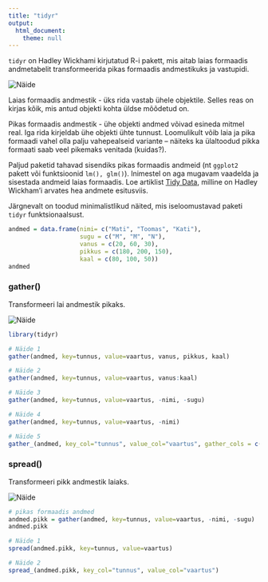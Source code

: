 ```yaml
---
title: "tidyr"
output: 
  html_document:
    theme: null
---
```


`tidyr` on Hadley Wickhami kirjutatud R-i pakett, mis aitab laias formaadis andmetabelit transformeerida pikas formaadis andmestikuks ja vastupidi.

![](lai_ja_pikk.png "Näide")

Laias formaadis andmestik - üks rida vastab ühele objektile. Selles reas on kirjas kõik, mis antud objekti kohta üldse mõõdetud on.

Pikas formaadis andmestik - ühe objekti andmed võivad esineda mitmel real. Iga rida kirjeldab ühe objekti ühte tunnust. Loomulikult võib laia ja pika formaadi vahel olla palju vahepealseid variante -- näiteks ka ülaltoodud pikka formaati saab veel pikemaks venitada (kuidas?).

Paljud paketid tahavad sisendiks pikas formaadis andmeid (nt `ggplot2` pakett või funktsioonid `lm(), glm()`). Inimestel on aga mugavam vaadelda ja sisestada andmeid laias formaadis. Loe artiklist [Tidy Data](http://www.jstatsoft.org/v59/i10/paper), milline on Hadley Wickham'i arvates hea andmete esitusviis. 

Järgnevalt on toodud minimalistlikud näited, mis iseloomustavad paketi `tidyr` funktsionaalsust.

```r
andmed = data.frame(nimi= c("Mati", "Toomas", "Kati"),
                    sugu = c("M", "M", "N"),
                    vanus = c(20, 60, 30),
                    pikkus = c(180, 200, 150),
                    kaal = c(80, 100, 50))
andmed
```


### gather()

Transformeeri lai andmestik pikaks.

![](lai_to_pikk.png "Näide")

```r
library(tidyr)

# Näide 1
gather(andmed, key=tunnus, value=vaartus, vanus, pikkus, kaal)

# Näide 2
gather(andmed, key=tunnus, value=vaartus, vanus:kaal)

# Näide 3
gather(andmed, key=tunnus, value=vaartus, -nimi, -sugu)

# Näide 4
gather(andmed, key=tunnus, value=vaartus, -nimi)

# Näide 5
gather_(andmed, key_col="tunnus", value_col="vaartus", gather_cols = c("sugu","vanus","pikkus","kaal"))
```


### spread()

Transformeeri pikk andmestik laiaks.

![](pikk_to_lai.png "Näide")

```r
# pikas formaadis andmed
andmed.pikk = gather(andmed, key=tunnus, value=vaartus, -nimi, -sugu)
andmed.pikk

# Näide 1
spread(andmed.pikk, key=tunnus, value=vaartus)

# Näide 2
spread_(andmed.pikk, key_col="tunnus", value_col="vaartus")

```

